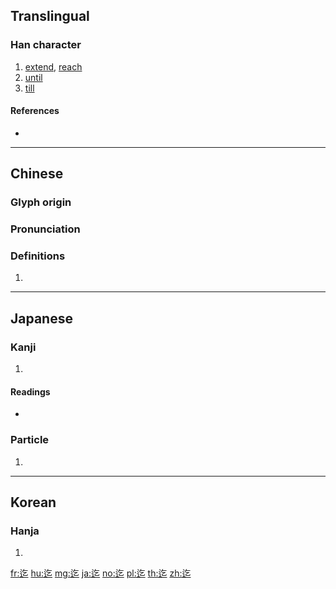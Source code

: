 {{character info/new}}
==Translingual==

===Han character===
{{Han char|rn=162|rad=辵|as=03|sn=7|four=38301|canj=YON}}

# [[extend]], [[reach]]
# [[until]]
# [[till]]

====References====
* {{Han ref|kx=1253.240|dkj=38724|dj=1735.250|hdz=63816.120|uh=8FC4|ud=36804|bh=A8B4|bd=43188}}

----

==Chinese==
{{zh-forms}}

===Glyph origin===
{{Han etym}}

===Pronunciation===
{{zh-pron
|m=qì
|c=ngat6,hat1
|h=pfs=
|md=
|mn=
|w=
|mc=y
|oc=y
|cat=
}}

===Definitions===
{{zh-hanzi}}

# {{rfdef|lang=zh}}

----

==Japanese==

===Kanji===
{{ja-kanji|grade=|rs=辵03}}

# {{defn|lang=ja|sort=辵03}}

====Readings====
* {{ja-readings|on=[[きつ]] (kitsu)|kun=[[およぶ]] (oyobu), [[まで]] (made)}}

===Particle===
{{ja-pos|particle|まで}}

# {{alternative spelling of|まで|lang=ja}}

----

==Korean==

===Hanja===
{{ko-hanja|hangeul=흘|eumhun=|rv=heul|mr=hŭl|y=hul}}

# {{defn|lang=ko|sort=辵03}}
[[fr:迄]]
[[hu:迄]]
[[mg:迄]]
[[ja:迄]]
[[no:迄]]
[[pl:迄]]
[[th:迄]]
[[zh:迄]]